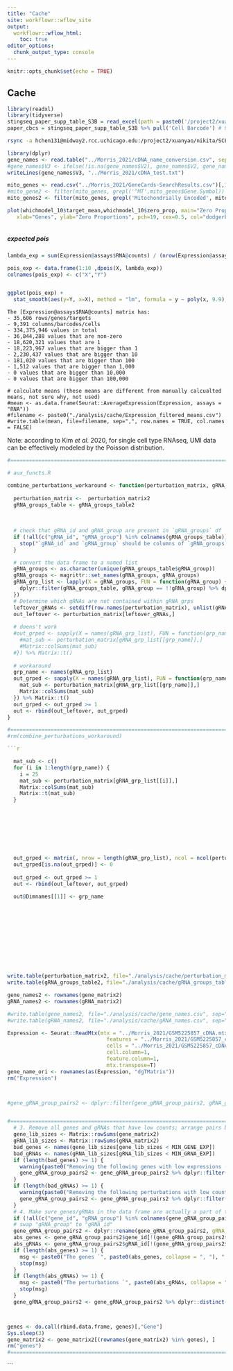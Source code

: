 ```yaml
---
title: "Cache"
site: workflowr::wflow_site
output:
  workflowr::wflow_html:
    toc: true
editor_options:
  chunk_output_type: console
---
```


```r
knitr::opts_chunk$set(echo = TRUE)
```

## Cache

```r
library(readxl)
library(tidyverse)
stingseq_paper_supp_table_S3B = read_excel(path = paste0('/project2/xuanyao/nikita/SCEPTRE/data_matrixes/Morris_2021/TableS3.xlsx'), sheet = 2, skip = 2)
paper_cbcs = stingseq_paper_supp_table_S3B %>% pull('Cell Barcode') # 9343
```

```bash
rsync -a hchen131@midway2.rcc.uchicago.edu:/project2/xuanyao/nikita/SCEPTRE/data_matrixes/Morris_2021/ ~/data_matrix
```


```r
library(dplyr)
gene_names <- read.table("../Morris_2021/cDNA_name_conversion.csv", sep=",", na.strings=c(''))
#gene_names$V3 <- ifelse(!is.na(gene_names$V2), gene_names$V2, gene_names$V1)
writeLines(gene_names$V3, "../Morris_2021/cDNA_test.txt")

mito_genes <- read.csv("../Morris_2021/GeneCards-SearchResults.csv")[,1:2]
#mito_gene2 <- filter(mito_genes, grepl('^MT',mito_genes$Gene.Symbol))
mito_genes2 <- filter(mito_genes, grepl('Mitochondrially Encoded', mito_genes$Description))
```

```r
plot(whichmodel_10$target_mean,whichmodel_10$zero_prop, main="Zero Proportions",
   xlab="Genes", ylab="Zero Proportions", pch=19, cex=0.5, col="dodgerblue3")
```



################################################################################

```r

```

##### expected pois
```r
lambda_exp = sum(Expression@assays$RNA@counts) / (nrow(Expression@assays$RNA@counts) * ncol(Expression@assays$RNA@counts))

pois_exp <- data.frame(1:10 ,dpois(X, lambda_exp))
colnames(pois_exp) <- c("X","Y")


ggplot(pois_exp) + 
  stat_smooth(aes(y=Y, x=X), method = "lm", formula = y ~ poly(x, 9.9), se = FALSE)
```



```
The [Expression@assays$RNA@counts] matrix has: 
- 35,606 rows/genes/targets 
- 9,391 columns/barcodes/cells 
- 334,375,946 values in total 
- 36,844,288 values that are non-zero 
- 18,620,321 values that are 1 
- 18,223,967 values that are bigger than 1 
- 2,230,437 values that are bigger than 10 
- 181,020 values that are bigger than 100 
- 1,512 values that are bigger than 1,000 
- 0 values that are bigger than 10,000 
- 0 values that are bigger than 100,000 

```

```
# calculate means (these means are different from manually calcualted means, not sure why, not used)
#mean <- as.data.frame(Seurat::AverageExpression(Expression, assays = "RNA"))
#filename <- paste0("./analysis/cache/Expression_filtered_means.csv")
#write.table(mean, file=filename, sep=",", row.names = TRUE, col.names = FALSE)
```



Note: according to Kim *et al.* 2020, for single cell type RNAseq, UMI data can be effectively modeled by the Poisson distribution.


```r
#===============================================================================

# aux_functs.R

combine_perturbations_workaround <- function(perturbation_matrix, gRNA_groups_table) {
  
  perturbation_matrix <-  perturbation_matrix2
  gRNA_groups_table <- gRNA_groups_table2
  
  
  
  # check that gRNA_id and gRNA_group are present in `gRNA_groups` df
  if (!all(c("gRNA_id", "gRNA_group") %in% colnames(gRNA_groups_table))) {
    stop("`gRNA_id` and `gRNA_group` should be columns of `gRNA_groups`.")
  }

  # convert the data frame to a named list
  gRNA_groups <- as.character(unique(gRNA_groups_table$gRNA_group))
  gRNA_groups <- magrittr::set_names(gRNA_groups, gRNA_groups)
  gRNA_grp_list <- lapply(X = gRNA_groups, FUN = function(gRNA_group) {
    dplyr::filter(gRNA_groups_table, gRNA_group == !!gRNA_group) %>% dplyr::pull(gRNA_id)
  })
  # Determine which gRNAs are not contained within gRNA_grps
  leftover_gRNAs <- setdiff(row.names(perturbation_matrix), unlist(gRNA_grp_list))
  out_leftover <- perturbation_matrix[leftover_gRNAs,]
  
  # doens't work
  #out_grped <- sapply(X = names(gRNA_grp_list), FUN = function(grp_name) {
    #mat_sub <- perturbation_matrix[gRNA_grp_list[[grp_name]],]
    #Matrix::colSums(mat_sub)
  #}) %>% Matrix::t()
  
  # workaround
  grp_name <- names(gRNA_grp_list)
  out_grped <- sapply(X = names(gRNA_grp_list), FUN = function(grp_name) {
    mat_sub <- perturbation_matrix[gRNA_grp_list[[grp_name]],]
    Matrix::colSums(mat_sub)
  }) %>% Matrix::t()
  out_grped <- out_grped >= 1
  out <- rbind(out_leftover, out_grped)
}

#===============================================================================
#rm(combine_perturbations_workaround)
```


```r
```r


```









```r
  mat_sub <- c()
  for (i in 1:length(grp_name)) {
    i = 25
    mat_sub <- perturbation_matrix[gRNA_grp_list[[i]],]
    Matrix::colSums(mat_sub)
    Matrix::t(mat_sub)
  }
  
  
  
  
  
  
  
  
  out_grped <- matrix(, nrow = length(gRNA_grp_list), ncol = ncol(perturbation_matrix))
  out_grped[is.na(out_grped)] <- 0
  
  out_grped <- out_grped >= 1
  out <- rbind(out_leftover, out_grped)
  
  out@Dimnames[[1]] <- grp_name












write.table(perturbation_matrix2, file="./analysis/cache/perturbation_matrix2.csv", sep=",", row.names = TRUE)
write.table(gRNA_groups_table2, file="./analysis/cache/gRNA_groups_table2.csv", sep=",", row.names = FALSE)

gene_names2 <- rownames(gene_matrix2)
gRNA_names2 <- rownames(gRNA_matrix2)

#write.table(gene_names2, file="./analysis/cache/gene_names.csv", sep=",", row.names = FALSE)
#write.table(gRNA_names2, file="./analysis/cache/gRNA_names.csv", sep=",", row.names = FALSE)

Expression <- Seurat::ReadMtx(mtx = "../Morris_2021/GSM5225857_cDNA.mtx",
                                features = "../Morris_2021/GSM5225857_cDNA.features.txt",
                                cells = "../Morris_2021/GSM5225857_cDNA.barcodes.txt",
                                cell.column=1,
                                feature.column=1,
                                mtx.transpose=T)
gene_name_ori <- rownames(as(Expression, "dgTMatrix"))
rm("Expression")



#gene_gRNA_group_pairs2 <- dplyr::filter(gene_gRNA_group_pairs2, gRNA_group != "NTC-10")


#===============================================================================
  # 3. Remove all genes and gRNAs that have low counts; arrange pairs by gRNA then gene; remove duplicates
  gene_lib_sizes <- Matrix::rowSums(gene_matrix2)
  gRNA_lib_sizes <- Matrix::rowSums(gRNA_matrix2)
  bad_genes <- names(gene_lib_sizes[gene_lib_sizes < MIN_GENE_EXP])
  bad_gRNAs <- names(gRNA_lib_sizes[gRNA_lib_sizes < MIN_GRNA_EXP])
  if (length(bad_genes) >= 1) {
    warning(paste0("Removing the following genes with low expressions (UMI count <", MIN_GENE_EXP, "): ", paste0(bad_gRNAs, collapse = " ")))
    gene_gRNA_group_pairs2 <- gene_gRNA_group_pairs2 %>% dplyr::filter(!(gene_id %in% bad_genes))
  }
  if (length(bad_gRNAs) >= 1) {
    warning(paste0("Removing the following perturbations with low counts (counts <", MIN_GRNA_EXP, "): ", paste0(bad_gRNAs, collapse = " "), ". Consider grouping together perturbations that target the same site to circumvent this problem."))
    gene_gRNA_group_pairs2 <- gene_gRNA_group_pairs2 %>% dplyr::filter(!(gRNA_group %in% bad_gRNAs))
  }
  # 4. Make sure genes/gRNAs in the data frame are actually a part of the expression matrices; ensure all rows distinct
  if (!all(c("gene_id", "gRNA_group") %in% colnames(gene_gRNA_group_pairs2))) stop("The columns `gene_id` and `gRNA_group` must be present in the `gene_gRNA_group_pairs` data frame.")
  # swap "gRNA_group" to "gRNA_id"
  gene_gRNA_group_pairs2 <- dplyr::rename(gene_gRNA_group_pairs2, gRNA_id = gRNA_group)
  abs_genes <- gene_gRNA_group_pairs2$gene_id[!(gene_gRNA_group_pairs2$gene_id %in% row.names(gene_matrix2))]
  abs_gRNAs <- gene_gRNA_group_pairs2$gRNA_id[!(gene_gRNA_group_pairs2$gRNA_id %in% row.names(gRNA_matrix2))]
  if (length(abs_genes) >= 1) {
    msg <- paste0("The genes `", paste0(abs_genes, collapse = ", "), "' are present in the `gene_gRNA_group_pairs` data frame but not in the `gene_matrix` matrix. Either remove these genes from `gene_gRNA_group_pairs,` or add these genes to `gene_matrix`.")
    stop(msg)
  }
  if (length(abs_gRNAs) >= 1) {
    msg <- paste0("The perturbations `", paste0(abs_gRNAs, collapse = ", "), "' are present in the `gene_gRNA_group_pairs` data frame but not in the `gRNA_matrix` matrix. Either remove these perturbations from `gene_gRNA_group_pairs,` or add these perturbations to `gRNA_matrix`.")
    stop(msg)
  }
  gene_gRNA_group_pairs2 <- gene_gRNA_group_pairs2 %>% dplyr::distinct()



genes <- do.call(rbind.data.frame, genes)[,"Gene"]
Sys.sleep(3)
gene_matrix2 <- gene_matrix2[(rownames(gene_matrix2) %in% genes), ]
rm("genes")
#===============================================================================
```

```
